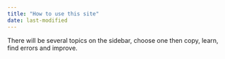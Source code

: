 ```yaml
---
title: "How to use this site"
date: last-modified
---
```


There will be several topics on the sidebar, choose one then copy, learn, find errors and improve.
